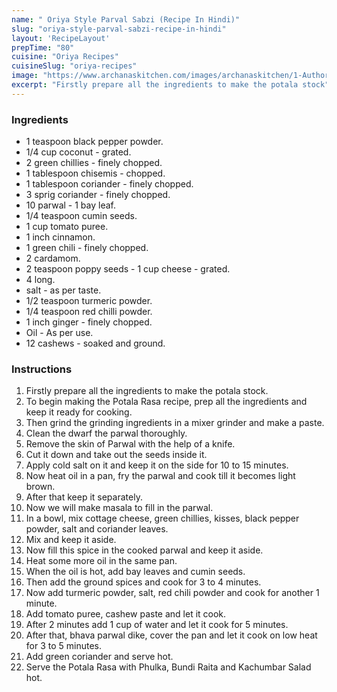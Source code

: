 ---
name: " Oriya Style Parval Sabzi (Recipe In Hindi)"
slug: "oriya-style-parval-sabzi-recipe-in-hindi"
layout: 'RecipeLayout'
prepTime: "80"
cuisine: "Oriya Recipes"
cuisineSlug: "oriya-recipes"
image: "https://www.archanaskitchen.com/images/archanaskitchen/1-Author/Alaka_Jena/Potala_Rasa.jpg"
excerpt: "Firstly prepare all the ingredients to make the potala stock"
---

### Ingredients

-  1 teaspoon black pepper powder.
-  1/4 cup coconut - grated.
-  2 green chillies - finely chopped.
-  1 tablespoon chisemis - chopped.
-  1 tablespoon coriander - finely chopped.
-  3 sprig coriander - finely chopped.
- 10 parwal - 1 bay leaf.
-  1/4 teaspoon cumin seeds.
-  1 cup tomato puree.
-  1 inch cinnamon.
-  1 green chili - finely chopped.
-  2 cardamom.
-  2 teaspoon poppy seeds - 1 cup cheese - grated.
-  4 long.
-  salt - as per taste.
-  1/2 teaspoon turmeric powder.
-  1/4 teaspoon red chilli powder.
-  1 inch ginger - finely chopped.
-  Oil - As per use.
-  12 cashews - soaked and ground.

### Instructions

1. Firstly prepare all the ingredients to make the potala stock.
1. To begin making the Potala Rasa recipe, prep all the ingredients and keep it ready for cooking.
1. Then grind the grinding ingredients in a mixer grinder and make a paste.
1. Clean the dwarf the parwal thoroughly.
1. Remove the skin of Parwal with the help of a knife.
1. Cut it down and take out the seeds inside it.
1. Apply cold salt on it and keep it on the side for 10 to 15 minutes.
1. Now heat oil in a pan, fry the parwal and cook till it becomes light brown.
1. After that keep it separately.
1. Now we will make masala to fill in the parwal.
1. In a bowl, mix cottage cheese, green chillies, kisses, black pepper powder, salt and coriander leaves.
1. Mix and keep it aside.
1. Now fill this spice in the cooked parwal and keep it aside.
1. Heat some more oil in the same pan.
1. When the oil is hot, add bay leaves and cumin seeds.
1. Then add the ground spices and cook for 3 to 4 minutes.
1. Now add turmeric powder, salt, red chili powder and cook for another 1 minute.
1. Add tomato puree, cashew paste and let it cook.
1. After 2 minutes add 1 cup of water and let it cook for 5 minutes.
1. After that, bhava parwal dike, cover the pan and let it cook on low heat for 3 to 5 minutes.
1. Add green coriander and serve hot.
1. Serve the Potala Rasa with Phulka, Bundi Raita and Kachumbar Salad hot.
